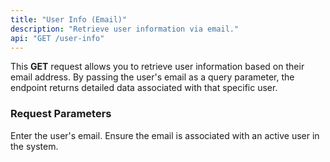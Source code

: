 ```yaml
---
title: "User Info (Email)"
description: "Retrieve user information via email."
api: "GET /user-info"
---
```


This **GET** request allows you to retrieve user information based on their email address. By passing the user's email as a query parameter, the endpoint returns detailed data associated with that specific user.

### Request Parameters

<ParamField query="email" type="string" required={false}>
  Enter the user's email.
</ParamField>

<Warning>
  Ensure the email is associated with an active user in the system. 
</Warning>
